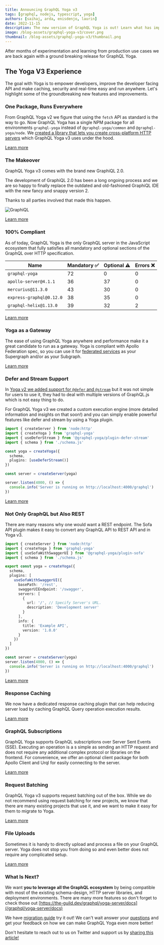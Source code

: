 ```yaml
---
title: Announcing GraphQL Yoga v3
tags: [graphql, nodejs, typescript, yoga]
authors: [saihaj, arda, enisdenjo, laurin]
date: 2022-11-15
description: The new version of GraphQL Yoga is out! Learn what has improved and what is new!
image: /blog-assets/graphql-yoga-v3/cover.png
thumbnail: /blog-assets/graphql-yoga-v3/thumbnail.png
---
```


After months of experimentation and learning from production use cases we are back again with a
ground breaking release for GraphQL Yoga.

## The Yoga V3 Experience

The goal with Yoga is to empower developers, improve the developer facing API and make caching,
security and real-time easy and run anywhere. Let's highlight some of the groundbreaking new
features and improvements.

### One Package, Runs Everywhere

From GraphQL Yoga v2 we figure that using the `fetch` API as standard is the way to go. Now GraphQL
Yoga has a single NPM package for all environments `graphql-yoga` instead of `@graphql-yoga/common`
and `@graphql-yoga/node`. We
[created a library that lets you create cross-platform HTTP servers](/blog/fetch-for-servers) which
GraphQL Yoga v3 uses under the hood.

[Learn more](/graphql/yoga-server/docs)

### The Makeover

GraphQL Yoga v3 comes with the brand new GraphiQL 2.0.

The development of GraphiQL 2.0 has been a long ongoing process and we are so happy to finally
replace the outdated and old-fashioned GraphiQL IDE with the new fancy and snappy version 2.

Thanks to all parties involved that made this happen.

![GraphiQL](https://raw.githubusercontent.com/graphql/graphiql/main/packages/graphiql/resources/graphiql.png)

[Learn more](/graphql/yoga-server/docs/features/graphiql)

### 100% Compliant

As of today, GraphQL Yoga is the only GraphQL server in the JavaScript ecosystem that fully
satisfies all mandatory and optional sections of the GraphQL over HTTP specification.

| Name                     | Mandatory ✅ | Optional ⚠️ | Errors ❌ |
| ------------------------ | ------------ | ----------- | --------- |
| `graphql-yoga`           | 72           | 0           | 0         |
| `apollo-server@4.1.1`    | 36           | 37          | 0         |
| `mercurius@11.3.0`       | 43           | 30          | 0         |
| `express-graphql@0.12.0` | 38           | 35          | 0         |
| `graphql-helix@1.13.0`   | 39           | 32          | 2         |

[Learn more](https://github.com/graphql/graphql-http/tree/master/implementations/graphql-yoga)

### Yoga as a Gateway

The ease of using GraphQL Yoga anywhere and performance make it a great candidate to run as a
gateway. Yoga is compliant with Apollo Federation spec, so you can use it for
[federated services](https://the-guild.dev/graphql/hive/federation) as your Supergraph and/or as
your Subgraph.

[Learn more](/graphql/yoga-server/docs/features/apollo-federation)

### Defer and Stream Support

In
[Yoga v2 we added support for `@defer` and `@stream`](/blog/announcing-graphql-yoga-v2#graphql-features-from-the-future)
but it was not simple for users to use it, they had to deal with multiple versions of GraphQL.js
which is not easy thing to do.

For GraphQL Yoga v3 we created a custom execution engine (more detailed information and insights on
that soon!) and you can simply enable powerful features like defer and stream by using a Yoga
plugin.

```ts
import { createServer } from 'node:http'
import { createYoga } from 'graphql-yoga'
import { useDeferStream } from '@graphql-yoga/plugin-defer-stream'
import { schema } from './schema.js'

const yoga = createYoga({
  schema,
  plugins: [useDeferStream()]
})

const server = createServer(yoga)

server.listen(4000, () => {
  console.info('Server is running on http://localhost:4000/graphql')
})
```

[Learn more](/graphql/yoga-server/docs/features/defer-stream)

### Not Only GraphQL but Also REST

There are many reasons why one would want a REST endpoint. The Sofa API plugin makes it easy to
convert any GraphQL API to REST API and in Yoga v3.

```ts
import { createServer } from 'node:http'
import { createYoga } from 'graphql-yoga'
import { useSofaWithSwaggerUI } from '@graphql-yoga/plugin-sofa'
import { schema } from './schema.js'

export const yoga = createYoga({
  schema,
  plugins: [
    useSofaWithSwaggerUI({
      basePath: '/rest',
      swaggerUIEndpoint: '/swagger',
      servers: [
        {
          url: '/', // Specify Server's URL.
          description: 'Development server'
        }
      ],
      info: {
        title: 'Example API',
        version: '1.0.0'
      }
    })
  ]
})

const server = createServer(yoga)
server.listen(4000, () => {
  console.info('Server is running on http://localhost:4000/graphql')
})
```

[Learn more](/graphql/yoga-server/docs/features/sofa-api)

### Response Caching

We now have a dedicated response caching plugin that can help reducing server load by caching
GraphQL Query operation execution results.

[Learn more](/graphql/yoga-server/docs/features/response-caching)

### GraphQL Subscriptions

GraphQL Yoga supports GraphQL subscriptions over Server Sent Events (SSE). Executing an operation is
a s simple as sending an HTTP request and does not require any additional complex protocol or
libraries on the frontend. For convenience, we offer an optional client package for both Apollo
Client and Urql for easily connecting to the server.

[Learn more](/graphql/yoga-server/docs/features/subscriptions)

### Request Batching

GraphQL Yoga v3 supports request batching out of the box. While we do not recommend using request
batching for new projects, we know that there are many existing projects that use it, and we want to
make it easy for them to migrate to Yoga.

[Learn more](/graphql/yoga-server/docs/features/request-batching)

### File Uploads

Sometimes it is handy to directly upload and process a file on your GraphQL server. Yoga does not
stop you from doing so and even better does not require any complicated setup.

[Learn more](/graphql/yoga-server/docs/features/file-uploads)

### What Is Next?

We want **you to leverage all the GraphQL ecosystem** by being compatible with most of the existing
schema-design, HTTP server libraries, and deployment environments. There are many more features so
don't forget to check those out
[https://the-guild.dev/graphql/yoga-server/docs](/graphql/yoga-server/docs)

We have [migration guide](/graphql/yoga-server/v3/migration/migration-from-yoga-v2) try it out! We
can't wait answer your [questions](https://github.com/dotansimha/graphql-yoga/discussions) and get
your feedback on how we can make GraphQL Yoga even more better!

Don't hesitate to reach out to us on Twitter and support us by
[sharing this article!](https://twitter.com/intent/tweet?text=Check%20out%20GraphQL%20Yoga%20v3%20by%20%40TheGuildDev%20-%20http%3A//the-guild.dev/blog/graphql-yoga-v3%0A)
